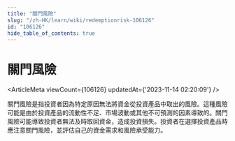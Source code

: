 ```yaml
---
title: "關門風險"
slug: "/zh-HK/learn/wiki/redemptionrisk-106126"
id: "106126"
hide_table_of_contents: true
---
```



<Breadcrumbs current="關門風險" />

# 關門風險

<ArticleMeta viewCount={106126} updatedAt={'2023-11-14 02:20:09'} />
<div className='border-solid border-b border-t-0 my-4 border-[var(--ifm-color-gray-300)]' />

關門風險是指投資者因為特定原因無法將資金從投資產品中取出的風險。這種風險可能是由於投資產品的流動性不足、市場波動或其他不可預測的因素導致的。關門風險可能導致投資者無法及時取回資金，造成投資損失。投資者在選擇投資產品時應注意關門風險，並評估自己的資金需求和風險承受能力。
